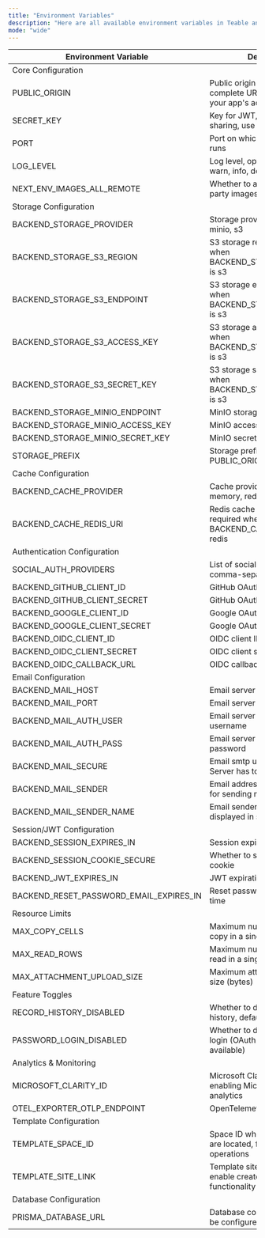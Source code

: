 ```yaml
---
title: "Environment Variables"
description: "Here are all available environment variables in Teable and their explanations"
mode: "wide"
---
```


| Environment Variable                        | Description                                                                | Default Value    | Required | Example                                           |
| ----------------------------------------- | -------------------------------------------------------------------------- | --------------- | -------- | ------------------------------------------------- |
| Core Configuration                                                                                                       |
| PUBLIC_ORIGIN                              | Public origin for generating complete URLs, must be set to your app's access address | -             | Yes      | https://app.teable.io                             |
| SECRET_KEY                                 | Key for JWT, sessions, and sharing, use a strong password                   | defaultSecretKey | Yes      | yourStrongSecretKey                               |
| PORT                                       | Port on which the application runs                                          | 3000            | -        | 3000                                              |
| LOG_LEVEL                                  | Log level, options: fatal, error, warn, info, debug, trace                 | info            | -        | debug                                             |
| NEXT_ENV_IMAGES_ALL_REMOTE                | Whether to allow loading third-party images                                | false           | -        | true                                              |
| Storage Configuration                                                                                                   |
| BACKEND_STORAGE_PROVIDER                   | Storage provider, options: local, minio, s3                                | local           | -        | s3                                                |
| BACKEND_STORAGE_S3_REGION                 | S3 storage region, required when BACKEND_STORAGE_PROVIDER is s3            | -               | -        | us-east-2                                         |
| BACKEND_STORAGE_S3_ENDPOINT               | S3 storage endpoint, required when BACKEND_STORAGE_PROVIDER is s3          | -               | -        | https://s3.us-east-2.amazonaws.com                |
| BACKEND_STORAGE_S3_ACCESS_KEY             | S3 storage access key, required when BACKEND_STORAGE_PROVIDER is s3        | -               | -        | your_access_key                                   |
| BACKEND_STORAGE_S3_SECRET_KEY             | S3 storage secret key, required when BACKEND_STORAGE_PROVIDER is s3        | -               | -        | your_secret_key                                   |
| BACKEND_STORAGE_MINIO_ENDPOINT            | MinIO storage endpoint                                                     | -               | -        | minio.example.com                                 |
| BACKEND_STORAGE_MINIO_ACCESS_KEY          | MinIO access key                                                          | -               | -        | access-key                                        |
| BACKEND_STORAGE_MINIO_SECRET_KEY          | MinIO secret key                                                          | -               | -        | secret-key                                        |
| STORAGE_PREFIX                             | Storage prefix, defaults to PUBLIC_ORIGIN                                  | PUBLIC_ORIGIN   | -        | http://localhost:3000                             |
| Cache Configuration                                                                                                     |
| BACKEND_CACHE_PROVIDER                     | Cache provider, options: sqlite, memory, redis                             | memory          | -        | redis                                             |
| BACKEND_CACHE_REDIS_URI                    | Redis cache connection URI, required when BACKEND_CACHE_PROVIDER is redis  | -               | -        | redis://default:teable@127.0.0.1:6379/0           |
| Authentication Configuration                                                                                            |
| SOCIAL_AUTH_PROVIDERS                      | List of social auth providers, comma-separated                             | -               | -        | github,google,oidc                                |
| BACKEND_GITHUB_CLIENT_ID                   | GitHub OAuth client ID                                                     | -               | -        | github_client_id                                  |
| BACKEND_GITHUB_CLIENT_SECRET               | GitHub OAuth client secret                                                 | -               | -        | github_client_secret                              |
| BACKEND_GOOGLE_CLIENT_ID                   | Google OAuth client ID                                                     | -               | -        | google_client_id                                  |
| BACKEND_GOOGLE_CLIENT_SECRET               | Google OAuth client secret                                                 | -               | -        | google_client_secret                              |
| BACKEND_OIDC_CLIENT_ID                     | OIDC client ID                                                            | -               | -        | google_client_id                                  |
| BACKEND_OIDC_CLIENT_SECRET                 | OIDC client secret                                                        | -               | -        | google_client_secret                              |
| BACKEND_OIDC_CALLBACK_URL                  | OIDC callback URL                                                         | -               | -        | https://app.teable.io/api/auth/oidc/callback      |
| Email Configuration                                                                                                     |
| BACKEND_MAIL_HOST                          | Email server host                                                         | -               | -        | smtp.gmail.com                                    |
| BACKEND_MAIL_PORT                          | Email server port                                                         | -               | -        | 465                                               |
| BACKEND_MAIL_AUTH_USER                     | Email server authentication username                                       | -               | -        | username                                          |
| BACKEND_MAIL_AUTH_PASS                     | Email server authentication password                                       | -               | -        | usertoken                                         |
| BACKEND_MAIL_SECURE                        | Email smtp use SSL (SMTP-Server has to support this)                       | true            | -        | true                                              |
| BACKEND_MAIL_SENDER                        | Email address which gets used for sending mails                            | noreply.teable.io | -      | mymail@example.com                                |
| BACKEND_MAIL_SENDER_NAME                   | Email sender name which gets displayed in sent mails                       | Teable          | -        | Teable                                            |
| Session/JWT Configuration                                                                                               |
| BACKEND_SESSION_EXPIRES_IN                 | Session expiration time                                                   | 7d              | -        | 7d                                                |
| BACKEND_SESSION_COOKIE_SECURE              | Whether to secure session cookie                                         | false           | -        | true                                              |
| BACKEND_JWT_EXPIRES_IN                     | JWT expiration time                                                       | 20d             | -        | 20d                                               |
| BACKEND_RESET_PASSWORD_EMAIL_EXPIRES_IN    | Reset password email expiration time                                      | 30m             | -        | 30m                                               |
| Resource Limits                                                                                                         |
| MAX_COPY_CELLS                             | Maximum number of cells to copy in a single request                       | -               | -        | 50000                                             |
| MAX_READ_ROWS                              | Maximum number of rows to read in a single request                        | -               | -        | 10000                                             |
| MAX_ATTACHMENT_UPLOAD_SIZE                 | Maximum attachment upload size (bytes)                                    | -               | -        | 2147483648                                        |
| Feature Toggles                                                                                                         |
| RECORD_HISTORY_DISABLED                    | Whether to disable record history, defaults to false                      | false           | -        | true                                              |
| PASSWORD_LOGIN_DISABLED                    | Whether to disable password login (OAuth and OIDC still available)        | false           | -        | true                                              |
| Analytics & Monitoring                                                                                                  |
| MICROSOFT_CLARITY_ID                       | Microsoft Clarity metrics ID, for enabling Microsoft Clarity analytics    | -               | -        | your-metrics-id                                   |
| OTEL_EXPORTER_OTLP_ENDPOINT               | OpenTelemetry OTLP endpoint                                              | -               | -        | http://jaeger:4317                                |
| Template Configuration                                                                                                  |
| TEMPLATE_SPACE_ID                          | Space ID where template bases are located, for template center operations | -               | -        | your-template-space-id                            |
| TEMPLATE_SITE_LINK                         | Template site link, required to enable create-from-template functionality | -               | -        | https://template.teable.io                        |
| Database Configuration                                                                                                  |
| PRISMA_DATABASE_URL                        | Database connection URL, must be configured                               | -               | Yes      | postgresql://teable:teable@127.0.0.1:5432/teable  |
